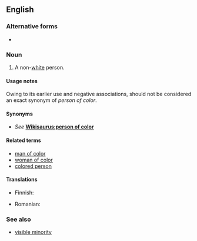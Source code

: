==English==

===Alternative forms===
* {{l|en|person of colour}} {{qualifier|outside North America}}

===Noun===
{{en-noun|head=[[person]] [[of]] [[color]]|people of color|persons of color}}

# {{label|en|US|politically correct}} A non-[[white]] person.

====Usage notes====
Owing to its earlier use and negative associations, {{term|colored person}} should not be considered an exact synonym of ''person of color''.

====Synonyms====
* ''See'' '''[[Wikisaurus:person of color]]'''

====Related terms====
* [[man of color]]
* [[woman of color]]
* [[colored person]]

====Translations====
{{trans-top|non-white person}}
* Finnish: {{t|fi|värillinen}}
{{trans-mid}}
* Romanian: {{t|ro|persoană de culoare|f}}
{{trans-bottom}}

===See also===
* [[visible minority]]